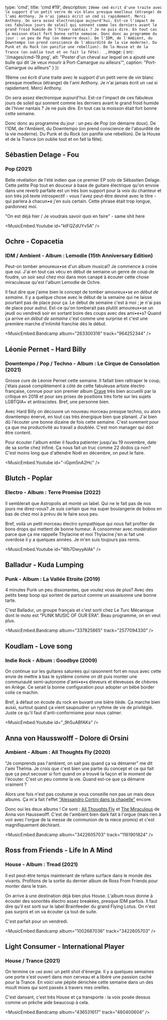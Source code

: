 

  type: 'cmd',
  title: 'cmd #19',
  description: `19ème cmd écrit d'une traite avec le support d'un petit verre de vin blanc
presque moelleux (étrange) de l'ami Anthony. Je n'ai jamais écrit un cmd si rapidement. Merci
Anthony.
On sera assez électronique aujourd'hui. Est-ce l'impact de ces fabuleux jours de
soleil qui sonnent comme les derniers avant le grand froid humide de l'hiver
nantais ? Je ne puis dire. En tout cas la moisson était fort bonne cette
semaine.
Donc donc au programme du jour : un peu de Pop (on démarre doux). De l'IDM, de
l'Ambient, du Downtempo (on prend conscience de l'absurdité de la vie moderne).
Du Punk et du Rock (on panifie une rebellion). De la House et de la Trance (on
oublie tout et on fait la fête). 
`,
  image: {
    src: '/images/cmd-19.png',
    alt: "Poster d'un cheval sur lequel on a ajouté une bulle qui dit 'Je veux mourir à Port-Camargue ou ailleurs'",
    caption: "Port-Camargue ou ailleurs"
  }
}) 

19ème `cmd` écrit d'une traite avec le support d'un petit verre de vin blanc
presque moelleux (étrange) de l'ami Anthony. Je n'ai jamais écrit un `cmd` si
rapidement. Merci Anthony.

On sera assez électronique aujourd'hui. Est-ce l'impact de ces fabuleux jours de
soleil qui sonnent comme les derniers avant le grand froid humide de l'hiver
nantais ? Je ne puis dire. En tout cas la moisson était fort bonne cette
semaine.

Donc donc au programme du jour : un peu de Pop (on démarre doux). De l'IDM, de
l'Ambient, du Downtempo (on prend conscience de l'absurdité de la vie moderne).
Du Punk et du Rock (on panifie une rebellion). De la House et de la Trance (on
oublie tout et on fait la fête). 

## Sébastien Delage - Fou 
### Pop (2021)

Belle révélation de l'été indien que ce premier EP solo de Sébastien Delage.
Cette petite Pop tout en douceur à base de guitare électrique qu'on envoie dans
une reverb parfaite est un très bon support pour la voix du chanteur et son très
joli texte introspectif - vous l'avez peut-être deviné avec le titre - qui
parlera à chacun•e j'en suis certain. Cette phrase était trop longue, pardonnez
moi.

"On est déjà hier / Je voudrais savoir quoi en faire" - same shit here

<MusicEmbed.Youtube id="ktFQZdUYv5A" />


## Ochre - Copacetia
### IDM / Ambient - Album : Lemodie (15th Anniversary Edition)

Peut-on tomber amoureux•se d'un album musical? Je commence à croire que oui.
J'ai en tout cas vécu en début de semaine un genre de coup de foudre, un soir
seul chez moi dans mon canapé à écouter cette chose miraculeuse qu'est l'album
Lemodie de Ochre.

Il faut dire que j'aime bien le concept de tomber amoureux•se *en début de
semaine*. Il y a quelque chose avec le début de la semaine qui ne laisse
pourtant pas de place pour ça. Le début de semaine c'est à moi ; je n'ai pas de
place pour autrui.  Est-ce qu'on tomberait pas plutôt amoureux•se un jeudi ou
vendredi soir en sortant boire des coups avec des ami•e•s?  Quand ça arrive *en
début de semaine* c'est comme une surprise et c'est une première marche
d'intimité  franchie dès le début. 

<MusicEmbed.Bandcamp album="263300316" track="964252344" />


## Léonie Pernet - Hard Billy
### Downtempo / Pop / Techno - Album : Le Cirque de Consolation (2021)

Grosse cure de Léonie Pernet cette semaine. Il fallait bien rattraper le coup,
j'étais passé complètement à côté de cette fabuleuse artiste électro française,
connue pour son premier album
[Crave](https://infine-rec.bandcamp.com/album/crave) très bien accueilli par la
critique en 2018 et pour ses prises de positions très forte sur les sujets
LGBTQIA+ et antiracistes. Bref, une personne bien.

Avec Hard Billy on découvre un nouveau morceau presque techno, ou alors
downtempo énervé, en tout cas très énergique bien que planant. J'ai bien dû
l'écouter une bonne dizaine de fois cette semaine. C'est surement pour ça que ma
productivité au travail a doublée. C'est mon manager qui doit être content.

Pour écouter l'album entier il faudra patienter jusqu'au 19 novembre, date de sa
sortie chez Infiné. Ça nous fait un truc comme 22 dodos ça non? C'est moins long
que d'attendre Noël en décembre, on peut le faire.

<MusicEmbed.Youtube id="-iGpm5nA2Hc" />


## Blutch - Poplar 
### Electro - Album : Terre Promise (2022)

Il semblerait que Astropolis ait monté un label. Qui ne le fait pas de nos jours
me direz-vous? Je suis certain que ma super boulangerie de bobos en bas de chez
moi à prévu de le faire sous peu.

Bref, voilà un petit morceau électro sympathique qui nous fait profiter de
bons drops qui mettent de bonne humeur. À consommer avec modération parce que ça
me rappelle Thylacine et moi Thylacine j'en ai fait une overdose il y a quelques
années. Je m'en suis toujours pas remis.

<MusicEmbed.Youtube id="Wb7DwyyAIAk" />


## Balladur - Kuda Lumping
### Punk - Album : La Vallée Etroite (2019)

4 minutes Punk un peu dissonantes, que voulez vous de plus? Avec des petits beep
boop qui sortent de partout comme un assaisonne une bonne tarte.

C'est Balladur, un groupe français et c'est sorti chez Le Turc Mécanique dont le
moto est "PUNK MUSIC OF OUR ERA". Beau programme, on en veut plus.

<MusicEmbed.Bandcamp album="337825865" track="2577094330" />


## Koudlam - Love song
### Indie Rock - Album : Goodbye (2009)

On continue sur les guitares saturées qui raisonnent fort en nous avec cette
envie de mettre à bas le système comme on dit puis monter une communauté
semi-autonome d'ami•e•s éleveurs et éleveuses de chèvres en Ariège. Ce serait la
bonne configuration pour adopter un bébé border colie ce machin.

Bref, à défaut on écoute du rock en buvant une bière tiède. Ça marche bien
aussi, surtout quand ça vient saupoudrer un rythme de vie de privilégié. Juste
ce qu'il faut d'anti-conformisme pour nous calmer.

<MusicEmbed.Youtube id="_9h5uABfAKs" />


## Anna von Hausswolff - Dolore di Orsini
### Ambient - Album : All Thoughts Fly (2020)

"Je comprends pas l'ambient, on sait pas quand ça va démarrer" me dit l'ami
Thelma. Je crois que c'est bien une partie du concept et ce qui fait que ça peut
secouer si fort quand on a trouvé la façon et le moment de l'écouter. C'est un
peu comme la vie. Quand est-ce que ça démarre vraiment ?

Alors une fois n'est pas coutume je vous conseille non pas un mais deux albums.
Ça m'a fait l'effet ["Alessandro Cortini dans la
chapelle"](https://cmd.wuips.com/post/2021-07-16-cmd-4) encore. 

Donc oui les deux albums ! Ce sont : [All Thoughts
Fly](https://annavonhausswolffsl.bandcamp.com/album/all-thoughts-fly) et [The
Miraculous](https://annavonhausswolffmusic.bandcamp.com/album/the-miraculous) de
Anna von Hausswolff. C'est de l'ambient bien dark fait à l'orgue (mais rien à
voir avec l'orgue de la messe de communion de ta niece promis) et c'est
magnifiquement déchirant.

<MusicEmbed.Bandcamp album="3422605703" track="1161901824" />


## Ross from Friends - Life In A Mind
### House - Album : Tread (2021)

Il est peut-être temps maintenant de refaire surface dans le monde des vivants.
Profitons de la sortie du dernier album de Ross From Friends pour monter dans le
train.

On arrive à une destination déjà bien plus House. L'album nous donne à écouter
des sonorités électro assez breakées, presque IDM parfois. Il faut dire qu'il
est sorti sur le label Brainfeeder du grand Flying Lotus. On n'est pas surpris
et on va écouter ça tout de suite.

C'est parfait pour un vendredi.

<MusicEmbed.Bandcamp album="1002687036" track="3422605703" />


## Light Consumer - International Player
### House / Trance (2021)

On termine ce `cmd` avec un petit shot d'énergie. Il y a quelques semaines une
porte s'est ouvert dans mon cerveau et a libéré une passion caché pour la
Trance. En voici une pépite dénichée cette semaine dans un des moult mixes qui
sont passés à travers mes oreilles.

C'est dansant, c'est très House et ça transporte : la voix posée dessus comme un
prêche aide beaucoup à cela.

<MusicEmbed.Bandcamp album="436531617" track="460400604" />

